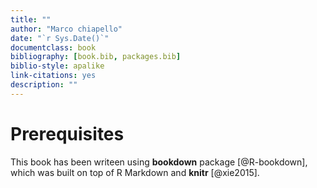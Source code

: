 ```yaml
--- 
title: ""
author: "Marco chiapello"
date: "`r Sys.Date()`"
documentclass: book
bibliography: [book.bib, packages.bib]
biblio-style: apalike
link-citations: yes
description: ""
---
```


# Prerequisites

This book has been writeen using  **bookdown** package [@R-bookdown], which was built on top of R Markdown and **knitr** [@xie2015].
